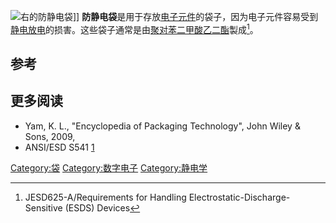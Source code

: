 [[File:Antistatic_bag.jpg|右]]的防静电袋]]
'''防静电袋'''是用于存放[[电子元件|电子元件]]的袋子，因为电子元件容易受到[[静电放电|静电放电]]的损害。这些袋子通常是由[[聚对苯二甲酸乙二酯|聚对苯二甲酸乙二酯]]製成<ref>JESD625-A/Requirements for Handling
Electrostatic-Discharge-Sensitive
(ESDS) Devices</ref>。

== 参考 ==
{{Reflist}}

== 更多阅读 ==

* Yam, K. L., "Encyclopedia of Packaging Technology", John Wiley & Sons, 2009, {{ISBN|978-0-470-08704-6}}
* ANSI/ESD S541  [http://www.bystat.com/pdf/ESDS541.pdf]
{{袋子}}
{{包裝}}
[[Category:袋|Category:袋]]
[[Category:数字电子|Category:数字电子]]
[[Category:静电学|Category:静电学]]